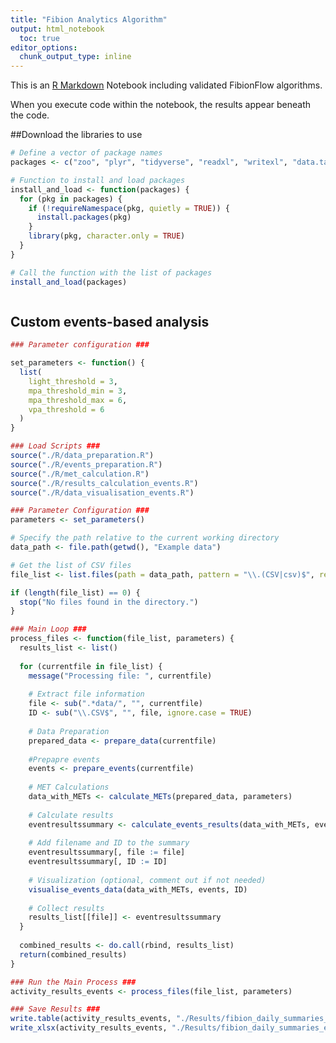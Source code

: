 ```yaml
---
title: "Fibion Analytics Algorithm"
output: html_notebook
  toc: true
editor_options: 
  chunk_output_type: inline
---
```


This is an [R Markdown](http://rmarkdown.rstudio.com) Notebook including validated FibionFlow algorithms. 

When you execute code within the notebook, the results appear beneath the code. 

##Download the libraries to use

```r

# Define a vector of package names
packages <- c("zoo", "plyr", "tidyverse", "readxl", "writexl", "data.table")

# Function to install and load packages
install_and_load <- function(packages) {
  for (pkg in packages) {
    if (!requireNamespace(pkg, quietly = TRUE)) {
      install.packages(pkg)
    }
    library(pkg, character.only = TRUE)
  }
}

# Call the function with the list of packages
install_and_load(packages)



```

## Custom events-based analysis

```r

### Parameter configuration ###

set_parameters <- function() {
  list(
    light_threshold = 3,
    mpa_threshold_min = 3,
    mpa_threshold_max = 6,
    vpa_threshold = 6
  )
}

### Load Scripts ###
source("./R/data_preparation.R")
source("./R/events_preparation.R")
source("./R/met_calculation.R")
source("./R/results_calculation_events.R")
source("./R/data_visualisation_events.R")

### Parameter Configuration ###
parameters <- set_parameters()

# Specify the path relative to the current working directory
data_path <- file.path(getwd(), "Example data")

# Get the list of CSV files
file_list <- list.files(path = data_path, pattern = "\\.(CSV|csv)$", recursive = TRUE, full.names = TRUE)

if (length(file_list) == 0) {
  stop("No files found in the directory.")
}

### Main Loop ###
process_files <- function(file_list, parameters) {
  results_list <- list()
  
  for (currentfile in file_list) {
    message("Processing file: ", currentfile)
    
    # Extract file information
    file <- sub(".*data/", "", currentfile)
    ID <- sub("\\.CSV$", "", file, ignore.case = TRUE)
    
    # Data Preparation
    prepared_data <- prepare_data(currentfile)
    
    #Prepapre events
    events <- prepare_events(currentfile)
    
    # MET Calculations
    data_with_METs <- calculate_METs(prepared_data, parameters)
    
    # Calculate results
    eventresultssummary <- calculate_events_results(data_with_METs, events)
    
    # Add filename and ID to the summary
    eventresultssummary[, file := file]
    eventresultssummary[, ID := ID]
    
    # Visualization (optional, comment out if not needed)
    visualise_events_data(data_with_METs, events, ID)
    
    # Collect results
    results_list[[file]] <- eventresultssummary
  }
  
  combined_results <- do.call(rbind, results_list)
  return(combined_results)
}

### Run the Main Process ###
activity_results_events <- process_files(file_list, parameters)

### Save Results ###
write.table(activity_results_events, "./Results/fibion_daily_summaries_events.txt", sep = "\t", row.names = FALSE)
write_xlsx(activity_results_events, "./Results/fibion_daily_summaries_events.xlsx")


```



